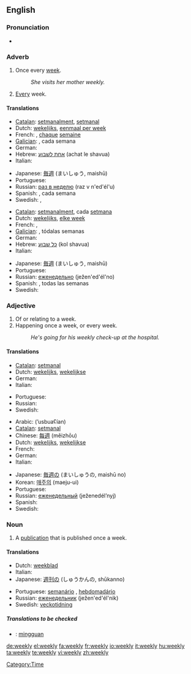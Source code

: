 ==English==

===Pronunciation===
*{{audio|en-us-weekly.ogg|Audio (US)}}

===Adverb===
{{en-adv|-}}

# Once every [[week]].
#:''She visits her mother weekly.''
# [[Every]] week.

====Translations====

{{trans-top|once every week}}
*[[Catalan]]: [[setmanalment]], [[setmanal]]
*Dutch: [[wekelijks]], [[eenmaal per week]]
* French: {{t-|fr|hebdomadairement}}, [[chaque]] [[semaine]]
*[[Galician]]: {{t-|gl|semanalmente|xs=Galician}}, cada semana
* German: {{t-|de|wöchentlich}}
*Hebrew: [[אחת לשבוע]] (achat le shavua)
* Italian: {{t+|it|settimanalmente}}
{{trans-mid}}
*Japanese: [[毎週]] (まいしゅう, maishū)
*Portuguese: {{t-|pt|semanalmente}}
*Russian: [[раз в неделю]] (raz v n'ed'él'u)
*Spanish: {{t-|es|semanalmente}}, cada semana
* Swedish: {{t-|sv|en gång per vecka}}, {{t-|sv|en gång i veckan}}

{{trans-bottom}}

{{trans-top|every week}}
*[[Catalan]]: [[setmanalment]], cada [[setmana]]
*Dutch: [[wekelijks]], [[elke week]]
* French: {{t-|fr|hebdomadairement}}, {{t|fr|une fois par semaine}}
*[[Galician]]: {{t-|gl|semanalmente|xs=Galician}}, tódalas semanas
* German: {{t-|de|wöchentlich}}
*Hebrew: [[כל שבוע]]  (kol shavua)
* Italian: {{t+|it|settimanalmente}}
{{trans-mid}}
*Japanese: [[毎週]] (まいしゅう, maishū)
*Portuguese: {{t-|pt|semanalmente}}
*Russian: [[еженедельно]] (ježen'ed'él'no)
*Spanish: {{t-|es|semanalmente}}, todas las semanas
* Swedish: {{t-|sv|varje vecka}}
{{trans-bottom}}

===Adjective===
{{en-adj|-}}

# Of or relating to a week.
# Happening once a week, or every week.
#:''He's going for his weekly check-up at the hospital.''

====Translations====

{{trans-top|of or relating to a week}}
*[[Catalan]]: [[setmanal]]
*Dutch: [[wekelijks]], [[wekelijkse]]
* German: {{t-|de|wöchentlich}}
* Italian: {{t+|it|settimanale}}
{{trans-mid}}
* Portuguese: {{t-|pt|semanal}}
* Russian: {{t-|ru|недельный|tr=n'ed'él'nyj|sc=Cyrl}}
* Swedish: {{t-|sv|vecko-}}
{{trans-bottom}}

{{trans-top|happening once a week or every week}}
*Arabic: {{ARchar|[[اسبوعيا|أسبوعيًا]]}} (’usbuaʕían)
*[[Catalan]]: [[setmanal]]
*Chinese: [[每週]] (měizhōu)
*Dutch: [[wekelijks]], [[wekelijkse]]
* French: {{t+|fr|hebdomadaire}}
* German: {{t-|de|wöchentlich}}
* Italian: {{t+|it|settimanale}}
{{trans-mid}}
*Japanese: [[毎週]]の (まいしゅうの, maishū no)
*Korean: [[매주|매주의]] (maeju-ui)
* Portuguese: {{t-|pt|semanal}}
*Russian: [[еженедельный]] (ježenedél’nyj)
* Spanish: {{t-|es|semanal}}
* Swedish: {{t-|sv|vecko-}}
{{trans-bottom}}

===Noun===
{{en-noun|weekl|ies}}

# A [[publication]] that is published once a week.

====Translations====
{{top}}
*Dutch: [[weekblad]] {{n}}
* Italian: {{t+|it|settimanale|m}}
*Japanese: [[週刊の]] (しゅうかんの, shūkanno)
{{mid}}
*Portuguese: [[semanário]] {{m}}, [[hebdomadário]] {{m}}
*Russian: [[еженедельник]] (ježen'ed'él'nik) {{m}}
*Swedish: [[veckotidning]] {{c}}
{{bottom}}

=====Translations to be checked=====
<!--Remove this section once all of the translations below have been moved into the tables above.-->
{{checktrans}}
*{{ttbc|Indonesian}}: [[minggu|mingguan]]

[[Category:Time]]

[[de:weekly]]
[[el:weekly]]
[[fa:weekly]]
[[fr:weekly]]
[[io:weekly]]
[[it:weekly]]
[[hu:weekly]]
[[ta:weekly]]
[[te:weekly]]
[[vi:weekly]]
[[zh:weekly]]